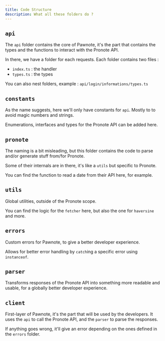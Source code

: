 ```yaml
---
title: Code Structure
description: What all these folders do ?
---
```


## `api`

The `api` folder contains the core of Pawnote, it's the part that contains the types and the functions to interact with the Pronote API.

In there, we have a folder for each requests. Each folder contains two files :

- `index.ts` : the handler
- `types.ts` : the types

You can also nest folders, example : `api/login/informations/types.ts`

## `constants`

As the name suggests, here we'll only have constants for `api`. Mostly to to avoid magic numbers and strings.

Enumerations, interfaces and types for the Pronote API can be added here.

## `pronote`

The naming is a bit misleading, but this folder contains the code to parse and/or generate stuff from/for Pronote.

Some of their internals are in there, it's like a `utils` but specific to Pronote.

You can find the function to read a date from their API here, for example.

## `utils`

Global utilities, outside of the Pronote scope.

You can find the logic for the `fetcher` here, but also the one for `haversine` and more.

## `errors`

Custom errors for Pawnote, to give a better developer experience.

Allows for better error handling by `catch`ing a specific error using `instanceof`.

## `parser`

Transforms responses of the Pronote API into something more readable and usable, for a globally better developer experience.

## `client`

First-layer of Pawnote, it's the part that will be used by the developers.
It uses the `api` to call the Pronote API, and the `parser` to parse the responses.

If anything goes wrong, it'll give an error depending on the ones defined in the `errors` folder.
